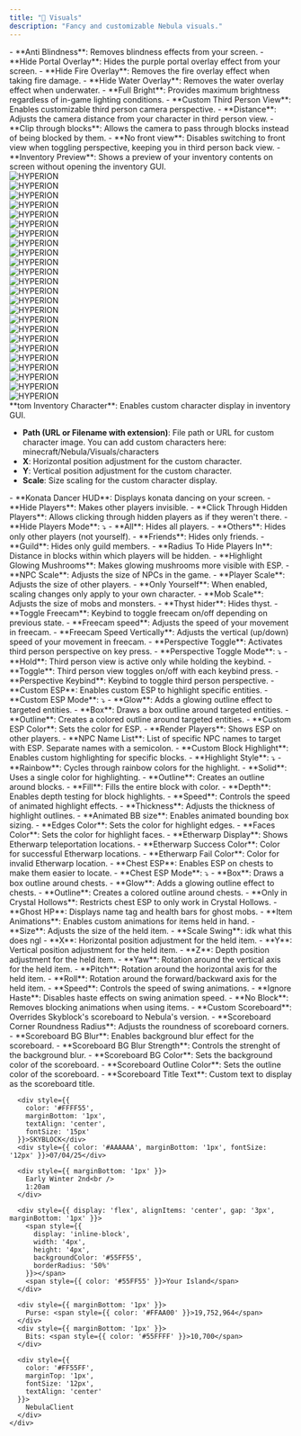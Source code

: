 ```yaml
---
title: "🎨 Visuals"
description: "Fancy and customizable Nebula visuals."
---
```


<Accordion title="Visuals" icon="eye" iconType="duotone">
  - **Anti Blindness**: Removes blindness effects from your screen.
  - **Hide Portal Overlay**: Hides the purple portal overlay effect from your screen.
  - **Hide Fire Overlay**: Removes the fire overlay effect when taking fire damage.
  - **Hide Water Overlay**: Removes the water overlay effect when underwater.
  - **Full Bright**: Provides maximum brightness regardless of in-game lighting conditions.
</Accordion>

<Accordion title="Custom Third Person View" icon="video" iconType="duotone">
  - **Custom Third Person View**: Enables customizable third person camera perspective.
  - **Distance**: Adjusts the camera distance from your character in third person view.
  - **Clip through blocks**: Allows the camera to pass through blocks instead of being blocked by them.
  - **No front view**: Disables switching to front view when toggling perspective, keeping you in third person back view.
</Accordion>

<Accordion title="Inventory Preview" icon="box-open" iconType="duotone">
  - **Inventory Preview**: Shows a preview of your inventory contents on screen without opening the inventory GUI.

  <div id="inventory-preview">
  <div class="inventory-body">
  <div class="inventory-container">
  <div class="inventory-grid-container">
  <div class="inventory-grid-item">
  <img
    src="/HYPERION_normal.gif"
    alt="HYPERION"
    style={{ display:"block",margin:"4px auto 0",width:"80%",height:"80%",objectFit:"contain" }}
  />

  </div>

  <div class="inventory-grid-item">
  <img
    src="/HYPERION_normal.gif"
    alt="HYPERION"
    style={{ display:"block",margin:"4px auto 0",width:"80%",height:"80%",objectFit:"contain" }}
  />

  </div>

  <div class="inventory-grid-item">
  <img
    src="/HYPERION_normal.gif"
    alt="HYPERION"
    style={{ display:"block",margin:"4px auto 0",width:"80%",height:"80%",objectFit:"contain" }}
  />

  </div>

  <div class="inventory-grid-item">
  <img
    src="/HYPERION_normal.gif"
    alt="HYPERION"
    style={{ display:"block",margin:"4px auto 0",width:"80%",height:"80%",objectFit:"contain" }}
  />

  </div>

  <div class="inventory-grid-item">
  <img
    src="/HYPERION_normal.gif"
    alt="HYPERION"
    style={{ display:"block",margin:"4px auto 0",width:"80%",height:"80%",objectFit:"contain" }}
  />

  </div>

  <div class="inventory-grid-item">
  <img
    src="/HYPERION_normal.gif"
    alt="HYPERION"
    style={{ display:"block",margin:"4px auto 0",width:"80%",height:"80%",objectFit:"contain" }}
  />

  </div>

  <div class="inventory-grid-item">
  <img
    src="/HYPERION_normal.gif"
    alt="HYPERION"
    style={{ display:"block",margin:"4px auto 0",width:"80%",height:"80%",objectFit:"contain" }}
  />

  </div>

  <div class="inventory-grid-item">
  <img
    src="/HYPERION_normal.gif"
    alt="HYPERION"
    style={{ display:"block",margin:"4px auto 0",width:"80%",height:"80%",objectFit:"contain" }}
  />

  </div>

  <div class="inventory-grid-item">
  <img
    src="/HYPERION_normal.gif"
    alt="HYPERION"
    style={{ display:"block",margin:"4px auto 0",width:"80%",height:"80%",objectFit:"contain" }}
  />

  </div>

  <div class="inventory-grid-item">
  <img
    src="/HYPERION_normal.gif"
    alt="HYPERION"
    style={{ display:"block",margin:"4px auto 0",width:"80%",height:"80%",objectFit:"contain" }}
  />

  </div>

  <div class="inventory-grid-item">
  <img
    src="/HYPERION_normal.gif"
    alt="HYPERION"
    style={{ display:"block",margin:"4px auto 0",width:"80%",height:"80%",objectFit:"contain" }}
  />

  </div>

  <div class="inventory-grid-item">
  <img
    src="/HYPERION_normal.gif"
    alt="HYPERION"
    style={{ display:"block",margin:"4px auto 0",width:"80%",height:"80%",objectFit:"contain" }}
  />

  </div>

  <div class="inventory-grid-item">
  <img
    src="/HYPERION_normal.gif"
    alt="HYPERION"
    style={{ display:"block",margin:"4px auto 0",width:"80%",height:"80%",objectFit:"contain" }}
  />

  </div>

  <div class="inventory-grid-item">
  <img
    src="/HYPERION_normal.gif"
    alt="HYPERION"
    style={{ display:"block",margin:"4px auto 0",width:"80%",height:"80%",objectFit:"contain" }}
  />

  </div>

  <div class="inventory-grid-item">
  <img
    src="/HYPERION_normal.gif"
    alt="HYPERION"
    style={{ display:"block",margin:"4px auto 0",width:"80%",height:"80%",objectFit:"contain" }}
  />

  </div>

  <div class="inventory-grid-item">
  <img
    src="/HYPERION_normal.gif"
    alt="HYPERION"
    style={{ display:"block",margin:"4px auto 0",width:"80%",height:"80%",objectFit:"contain" }}
  />

  </div>

  <div class="inventory-grid-item">
  <img
    src="/HYPERION_normal.gif"
    alt="HYPERION"
    style={{ display:"block",margin:"4px auto 0",width:"80%",height:"80%",objectFit:"contain" }}
  />

  </div>

  <div class="inventory-grid-item">
  <img
    src="/HYPERION_normal.gif"
    alt="HYPERION"
    style={{ display:"block",margin:"4px auto 0",width:"80%",height:"80%",objectFit:"contain" }}
  />

  </div>

  <div class="inventory-grid-item">
  <img
    src="/HYPERION_normal.gif"
    alt="HYPERION"
    style={{ display:"block",margin:"4px auto 0",width:"80%",height:"80%",objectFit:"contain" }}
  />

  </div>

  <div class="inventory-grid-item">
  <img
    src="/HYPERION_normal.gif"
    alt="HYPERION"
    style={{ display:"block",margin:"4px auto 0",width:"80%",height:"80%",objectFit:"contain" }}
  />

  </div>

  <div class="inventory-grid-item">
  <img
    src="/HYPERION_normal.gif"
    alt="HYPERION"
    style={{ display:"block",margin:"4px auto 0",width:"80%",height:"80%",objectFit:"contain" }}
  />

  </div>

  <div class="inventory-grid-item">
  <img
    src="/HYPERION_normal.gif"
    alt="HYPERION"
    style={{ display:"block",margin:"4px auto 0",width:"80%",height:"80%",objectFit:"contain" }}
  />

  </div>

  <div class="inventory-grid-item">
  <img
    src="/HYPERION_normal.gif"
    alt="HYPERION"
    style={{ display:"block",margin:"4px auto 0",width:"80%",height:"80%",objectFit:"contain" }}
  />

  </div>

  <div class="inventory-grid-item">
  <img
    src="/HYPERION_normal.gif"
    alt="HYPERION"
    style={{ display:"block",margin:"4px auto 0",width:"80%",height:"80%",objectFit:"contain" }}
  />

  </div>

  </div>

  </div>

  </div>

  </div>
</Accordion>

<Accordion title="Custom Inventory Character" icon="user" iconType="duotone">
  **tom Inventory Character**: Enables custom character display in inventory GUI.

  - **Path (URL or Filename with extension)**: File path or URL for custom character image. You can add custom characters here: minecraft/Nebula/Visuals/characters
  - **X**: Horizontal position adjustment for the custom character.
  - **Y**: Vertical position adjustment for the custom character.
  - **Scale**: Size scaling for the custom character display.
</Accordion>

<Accordion title="General" icon="gear" iconType="duotone">
  - **Konata Dancer HUD**: Displays konata dancing on your screen.
  - **Hide Players**: Makes other players invisible.
  - **Click Through Hidden Players**: Allows clicking through hidden players as if they weren't there.
  - **Hide Players Mode**: ⤵

  <Expandable title="Hide Players Options">
    - **All**: Hides all players.
    - **Others**: Hides only other players (not yourself).
    - **Friends**: Hides only friends.
    - **Guild**: Hides only guild members.
  </Expandable>
  - **Radius To Hide Players In**: Distance in blocks within which players will be hidden.
  - **Highlight Glowing Mushrooms**: Makes glowing mushrooms more visible with ESP.
</Accordion>

<Accordion title="Scale" icon="expand" iconType="duotone">
  - **NPC Scale**: Adjusts the size of NPCs in the game.
  - **Player Scale**: Adjusts the size of other players.
  - **Only Yourself**: When enabled, scaling changes only apply to your own character.
  - **Mob Scale**: Adjusts the size of mobs and monsters.
</Accordion>

<Accordion title="Thyst Hider" icon="eye-slash" iconType="duotone">
  - **Thyst hider**: Hides thyst.
</Accordion>

<Accordion title="Freecam" icon="camcorder" iconType="duotone">
  - **Toggle Freecam**: Keybind to toggle freecam on/off depending on previous state.
  - **Freecam speed**: Adjusts the speed of your movement in freecam.
  - **Freecam Speed Vertically**: Adjusts the vertical (up/down) speed of your movement in freecam.
</Accordion>

<Accordion title="Perspective Toggle" icon="camera" iconType="duotone">
  - **Perspective Toggle**: Activates third person perspective on key press.
  - **Perspective Toggle Mode**: ⤵

  <Expandable title="Toggle Modes">
    - **Hold**: Third person view is active only while holding the keybind.
    - **Toggle**: Third person view toggles on/off with each keybind press.
  </Expandable>
  - **Perspective Keybind**: Keybind to toggle third person perspective.
</Accordion>

<Accordion title="Custom ESP" icon="radar" iconType="duotone">
  - **Custom ESP**: Enables custom ESP to highlight specific entities.
  - **Custom ESP Mode**: ⤵

  <Expandable title="ESP Modes">
    - **Glow**: Adds a glowing outline effect to targeted entities.
    - **Box**: Draws a box outline around targeted entities.
    - **Outline**: Creates a colored outline around targeted entities.
  </Expandable>
  - **Custom ESP Color**: Sets the color for ESP.
  - **Render Players**: Shows ESP on other players.
  - **NPC Name List**: List of specific NPC names to target with ESP. Separate names with a semicolon.
</Accordion>

<Accordion title="Custom Block Highlight" icon="cube" iconType="duotone">
  - **Custom Block Highlight**: Enables custom highlighting for specific blocks.
  - **Highlight Style**: ⤵

  <Expandable title="Highlight Styles">
    - **Rainbow**: Cycles through rainbow colors for the highlight.
    - **Solid**: Uses a single color for highlighting.
    - **Outline**: Creates an outline around blocks.
    - **Fill**: Fills the entire block with color.
  </Expandable>
  - **Depth**: Enables depth testing for block highlights.
  - **Speed**: Controls the speed of animated highlight effects.
  - **Thickness**: Adjusts the thickness of highlight outlines.
  - **Animated BB size**: Enables animated bounding box sizing.
  - **Edges Color**: Sets the color for highlight edges.
  - **Faces Color**: Sets the color for highlight faces.
  - **Etherwarp Display**: Shows Etherwarp teleportation locations.
  - **Etherwarp Success Color**: Color for successful Etherwarp locations.
  - **Etherwarp Fail Color**: Color for invalid Etherwarp location.
</Accordion>

<Accordion title="Chest ESP" icon="treasure-chest" iconType="duotone">
  - **Chest ESP**: Enables ESP on chests to make them easier to locate.
  - **Chest ESP Mode**: ⤵

  <Expandable title="ESP Modes">
    - **Box**: Draws a box outline around chests.
    - **Glow**: Adds a glowing outline effect to chests.
    - **Outline**: Creates a colored outline around chests.
  </Expandable>
  - **Only in Crystal Hollows**: Restricts chest ESP to only work in Crystal Hollows.
</Accordion>

<Accordion title="Ghost HP" icon="ghost" iconType="duotone">
  - **Ghost HP**: Displays name tag and health bars for ghost mobs.
</Accordion>

<Accordion title="Item Animation" icon="hand" iconType="duotone">
  - **Item Animations**: Enables custom animations for items held in hand.
  - **Size**: Adjusts the size of the held item.
  - **Scale Swing**: idk what this does ngl
  - **X**: Horizontal position adjustment for the held item.
  - **Y**: Vertical position adjustment for the held item.
  - **Z**: Depth position adjustment for the held item.
  - **Yaw**: Rotation around the vertical axis for the held item.
  - **Pitch**: Rotation around the horizontal axis for the held item.
  - **Roll**: Rotation around the forward/backward axis for the held item.
  - **Speed**: Controls the speed of swing animations.
  - **Ignore Haste**: Disables haste effects on swing animation speed.
  - **No Block**: Removes blocking animations when using items.
</Accordion>

<Accordion title="Custom Scoreboard" icon="list" iconType="duotone">
  - **Custom Scoreboard**: Overrides Skyblock's scoreboard to Nebula's version.
  - **Scoreboard Corner Roundness Radius**: Adjusts the roundness of scoreboard corners.
  - **Scoreboard BG Blur**: Enables background blur effect for the scoreboard.
  - **Scoreboard BG Blur Strength**: Controls the strenght of the background blur.
  - **Scoreboard BG Color**: Sets the background color of the scoreboard.
  - **Scoreboard Outline Color**: Sets the outline color of the scoreboard.
  - **Scoreboard Title Text**: Custom text to display as the scoreboard title.

  <div style={{ display: 'flex', justifyContent: 'center', margin: '2rem 0' }}>
    <div style={{
      fontFamily: "Consolas, 'Courier New', monospace",
      background: 'rgba(59, 59, 59, 0.65)',
      padding: '8px 10px 6px',
      borderRadius: '15px',
      position: 'relative',
      width: 'fit-content',
      color: 'white',
      lineHeight: '1.1',
      isolation: 'isolate',
      fontSize: '13px',
      maxWidth: '160px'
    }}>
      <div style={{
        content: '""',
        position: 'absolute',
        top: '-8px',
        left: '-8px',
        right: '-8px',
        bottom: '-8px',
        borderRadius: '20px',
        border: '3px solid #7042f8',
        boxShadow: '0 0 15px rgba(112, 66, 248, 0.7)',
        zIndex: -1
      }}></div>

      <div style={{ 
        color: '#FFFF55', 
        marginBottom: '1px',
        textAlign: 'center',
        fontSize: '15px'
      }}>SKYBLOCK</div>
      <div style={{ color: '#AAAAAA', marginBottom: '1px', fontSize: '12px' }}>07/04/25</div>

      <div style={{ marginBottom: '1px' }}>
        Early Winter 2nd<br />
        1:20am
      </div>

      <div style={{ display: 'flex', alignItems: 'center', gap: '3px', marginBottom: '1px' }}>
        <span style={{ 
          display: 'inline-block',
          width: '4px',
          height: '4px',
          backgroundColor: '#55FF55',
          borderRadius: '50%'
        }}></span>
        <span style={{ color: '#55FF55' }}>Your Island</span>
      </div>

      <div style={{ marginBottom: '1px' }}>
        Purse: <span style={{ color: '#FFAA00' }}>19,752,964</span>
      </div>
      <div style={{ marginBottom: '1px' }}>
        Bits: <span style={{ color: '#55FFFF' }}>10,700</span>
      </div>

      <div style={{ 
        color: '#FF55FF',
        marginTop: '1px',
        fontSize: '12px',
        textAlign: 'center'
      }}>
        NebulaClient
      </div>
    </div>
  </div>
</Accordion>
